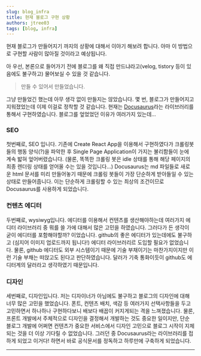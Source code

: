 ```yaml
---
slug: blog_infra
title: 현재 블로그 구현 상황
authors: jtree03
tags: [blog, infra]
---
```


현재 블로그가 만들어지기 까지의 상황에 대해서 이야기 해보려 합니다. 아마 이 방법으로 구현할 사람이 많아질 것이라고 예상됩니다.

아 우선, 본론으로 들어가기 전에 블로그를 왜 직접 만드냐라고(velog, tistory 등이 있음에도 불구하고) 물어보실 수 있을 것 같습니다.

<!--truncate-->

> 만들 수 있어서 만들었습니다.

그냥 만들었긴 했는데 아무 생각 없이 만들지는 않았습니다. 몇 번, 블로그가 만들어지고 지워졌었는데 이제 이걸로 정착할 것 같습니다. 현재는 [Docusaurus](https://docusaurus.io)라는 라이브러리를 통해서 구현하였습니다. 블로그를 엎었었던 이유가 여러가지 있는데...

### SEO

첫번째로, SEO 입니다. 기존에 Create React App을 이용해서 구현하였다가 크롤링봇들의 행동 양식(?)을 파악한 후 Single Page Application이 가지는 불리함들이 눈에 계속 밟혀 엎어버렸습니다. (물론, 똑똑한 크롤링 봇은 idle 상태를 통해 해당 페이지의 최종 렌더링 상태를 얻어올 수는 있을 것입니다...) Docusaurus는 md 파일들로 새로운 html 문서를 미리 만들어놓기 때문에 크롤링 봇들이 가장 단순하게 받아들일 수 있는 상태로 만들어줍니다. 이는 단순하게 크롤링할 수 있는 최상의 조건이므로 Docusaurus를 사용하게 되었습니다.

### 컨텐츠 에디터

두번째로, wysiwyg입니다. 에디터를 이용해서 컨텐츠를 생산해야하는데 여러가지 에디터 라이브러리 중 뭐를 쓸 가에 대해서 많은 고민을 하였습니다. 그러다가 든 생각이 굳이 에디터를 포함해야할까? 이었습니다. github의 좋은 에디터가 있는데에도 불구하고 (심지어 이미지 업로드까지 됩니다!) 에디터 라이브러리르 도입할 필요가 없었습니다. 물론, github 에디터도 외부 시스템이기 때문에 기술 부채이기는 마찬가지이지만 이런 기술 부채는 떠앉고도 된다고 판단하였습니다. 달러가 기축 통화이듯이 github도 에디터계의 달러라고 생각하였기 때문입니다.

### 디자인

세번째로, 디자인입니다. 저는 디자이너가 아님에도 불구하고 블로그의 디자인에 대해 너무 많은 고민을 했었습니다. 폰트, 컨텐츠 배치, 색감 등 여러가지 선택사항들을 두고 고민하면서 하나하나 구현하다보니 배보다 배꼽이 커지게되는 격을 느껴졌습니다. 물론, 프론트 개발에서 주체적으로 디자인을 결정해서 개발하는 것도 중요한 일이지만, 단순 블로그 개발에 어쩌면 컨텐츠가 중요한 서비스에서 디자인 고민으로 블로그 시작이 지체되는 것을 더 이상 기다릴 수 없었습니다. 그러던 중 Docusaurus라는 라이브러리를 접하게 되었고 이거다! 하면서 바로 공식문서를 정독하고 하루만에 구축하게 되었습니다.

---
